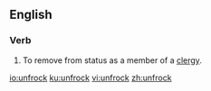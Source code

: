 ==English==

===Verb===
{{en-verb}}

# To remove from status as a member of a [[clergy]].

[[io:unfrock]]
[[ku:unfrock]]
[[vi:unfrock]]
[[zh:unfrock]]